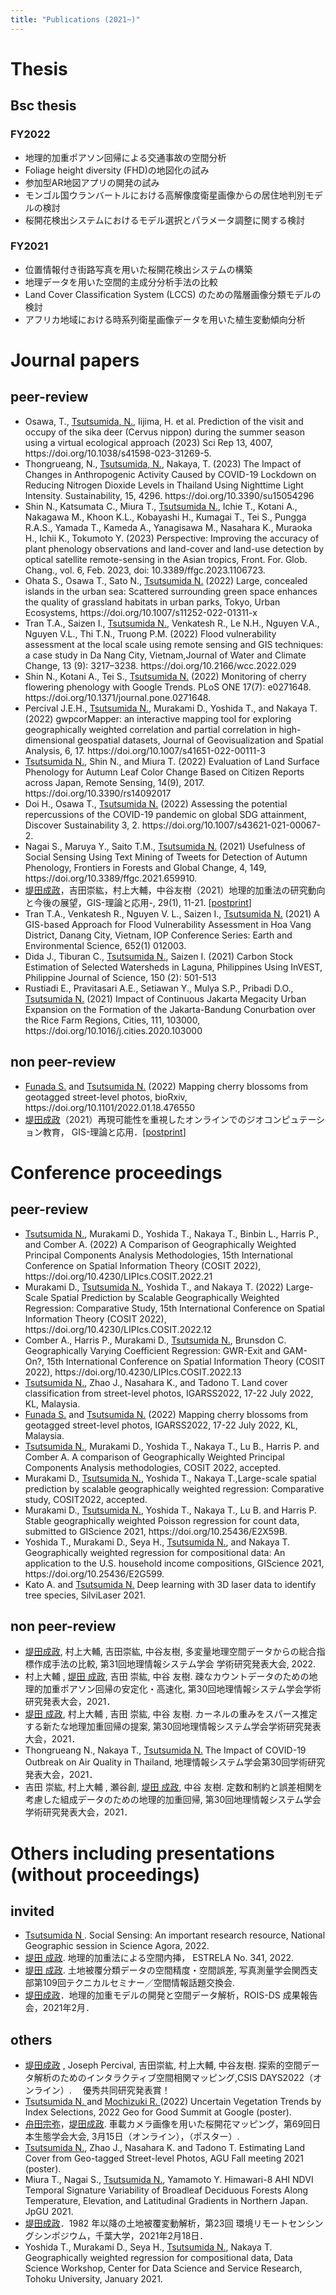 ```yaml
---
title: "Publications (2021~)"
---
```


# Thesis
## Bsc thesis
### FY2022
- 地理的加重ポアソン回帰による交通事故の空間分析
- Foliage height diversity (FHD)の地図化の試み
- 参加型AR地図アプリの開発の試み
- モンゴル国ウランバートルにおける高解像度衛星画像からの居住地判別モデルの検討
- 桜開花検出システムにおけるモデル選択とパラメータ調整に関する検討

### FY2021
- 位置情報付き街路写真を用いた桜開花検出システムの構築
- 地理データを用いた空間的主成分分析手法の比較
- Land Cover Classification System (LCCS) のための階層画像分類モデルの検討
- アフリカ地域における時系列衛星画像データを用いた植生変動傾向分析

# Journal papers 
## peer-review
- Osawa, T., <u>Tsutsumida, N.</u>, Iijima, H. et al. Prediction of the visit and occupy of the sika deer (Cervus nippon) during the summer season using a virtual ecological approach (2023) Sci Rep 13, 4007, https://doi.org/10.1038/s41598-023-31269-5. 
- Thongrueang, N., <u>Tsutsumida, N.</u>, Nakaya, T. (2023) The Impact of Changes in Anthropogenic Activity Caused by COVID-19 Lockdown on Reducing Nitrogen Dioxide Levels in Thailand Using Nighttime Light Intensity. Sustainability, 15, 4296. https://doi.org/10.3390/su15054296
- Shin N., Katsumata C., Miura T., <u>Tsutsumida N.</u>, Ichie T., Kotani A., Nakagawa M., Khoon K.L., Kobayashi H., Kumagai T., Tei S., Pungga R.A.S., Yamada T., Kameda A., Yanagisawa M., Nasahara K., Muraoka H., Ichii K., Tokumoto Y. (2023) Perspective: Improving the accuracy of plant phenology observations and land-cover and land-use detection by optical satellite remote-sensing in the Asian tropics, Front. For. Glob. Chang., vol. 6, Feb. 2023, doi: 10.3389/ffgc.2023.1106723.
- Ohata S., Osawa T., Sato N., <u>Tsutsumida N.</u> (2022) Large, concealed islands in the urban sea: Scattered surrounding green space enhances the quality of grassland habitats in urban parks, Tokyo, Urban Ecosystems, https://doi.org/10.1007/s11252-022-01311-x
- Tran T.A., Saizen I., <u>Tsutsumida N.</u>, Venkatesh R., Le N.H., Nguyen V.A., Nguyen V.L., Thi T.N., Truong P.M. (2022) Flood vulnerability assessment at the local scale using remote sensing and GIS techniques: a case study in Da Nang City, Vietnam,Journal of Water and Climate Change, 13 (9): 3217–3238. https://doi.org/10.2166/wcc.2022.029
- Shin N., Kotani A., Tei S., <u> Tsutsumida N.</u> (2022) Monitoring of cherry flowering phenology with Google Trends. PLoS ONE 17(7): e0271648. https://doi.org/10.1371/journal.pone.0271648.
- Percival J.E.H., <u> Tsutsumida N.</u>, Murakami D., Yoshida T., and Nakaya T. (2022) gwpcorMapper: an interactive mapping tool for exploring geographically weighted correlation and partial correlation in high-dimensional geospatial datasets, Journal of Geovisualization and Spatial Analysis, 6, 17. https://doi.org/10.1007/s41651-022-00111-3
- <u>Tsutsumida N.</u>, Shin N., and Miura T. (2022) Evaluation of Land Surface Phenology for Autumn Leaf Color Change Based on Citizen Reports across Japan, Remote Sensing, 14(9), 2017. https://doi.org/10.3390/rs14092017
- Doi H., Osawa T., <u>Tsutsumida N.</u> (2022) Assessing the potential repercussions of the COVID-19 pandemic on global SDG attainment, Discover Sustainability 3, 2. https://doi.org/10.1007/s43621-021-00067-2.
- Nagai S., Maruya Y., Saito T.M., <u>Tsutsumida N.</u> (2021) Usefulness of Social Sensing Using Text Mining of Tweets for Detection of Autumn Phenology, Frontiers in Forests and Global Change, 4, 149, https://doi.org/10.3389/ffgc.2021.659910.
- <u>堤田成政</u>，吉田崇紘，村上大輔，中谷友樹（2021）地理的加重法の研究動向と今後の展望，GIS-理論と応用-, 29(1), 11-21. [[postprint](./share/202104GISA_GWreview_postprint.pdf)]
- Tran T.A., Venkatesh R., Nguyen V. L., Saizen I., <u>Tsutsumida N.</u> (2021) A GIS-based Approach for Flood Vulnerability Assessment in Hoa Vang District, Danang City, Vietnam, IOP Conference Series: Earth and Environmental Science, 652(1) 012003.
- Dida J., Tiburan C., <u>Tsutsumida N.</u>, Saizen I. (2021) Carbon Stock Estimation of Selected Watersheds in Laguna, Philippines Using InVEST, Philippine Journal of Science, 150 (2): 501-513
- Rustiadi E., Pravitasari A.E., Setiawan Y., Mulya S.P., Pribadi D.O., <u>Tsutsumida N.</u>  (2021) Impact of Continuous Jakarta Megacity Urban Expansion on the Formation of the Jakarta-Bandung Conurbation over the Rice Farm Regions, Cities, 111, 103000, https://doi.org/10.1016/j.cities.2020.103000

## non peer-review
- <u>Funada S.</u> and <u>Tsutsumida N.</u> (2022)  Mapping cherry blossoms from geotagged street-level photos, bioRxiv, https://doi.org/10.1101/2022.01.18.476550
- <u>堤田成政</u>（2021）再現可能性を重視したオンラインでのジオコンピュテーション教育， GIS-理論と応用．[[postprint](./share/202111GISedu_postprint.pdf)]

# Conference proceedings 
## peer-review
- <u>Tsutsumida N.</u>, Murakami D., Yoshida T., Nakaya T., Binbin L., Harris P., and Comber A. (2022) A Comparison of Geographically Weighted Principal Components Analysis Methodologies, 15th International Conference on Spatial Information Theory (COSIT 2022), https://doi.org/10.4230/LIPIcs.COSIT.2022.21
- Murakami D., <u>Tsutsumida N.</u>, Yoshida T., and Nakaya T. (2022) Large-Scale Spatial Prediction by Scalable Geographically Weighted Regression: Comparative Study, 15th International Conference on Spatial Information Theory (COSIT 2022), https://doi.org/10.4230/LIPIcs.COSIT.2022.12
- Comber A., Harris P., Murakami D., <u>Tsutsumida N.</u>, Brunsdon C. Geographically Varying Coefficient Regression: GWR-Exit and GAM-On?, 15th International Conference on Spatial Information Theory (COSIT 2022), https://doi.org/10.4230/LIPIcs.COSIT.2022.13
- <u>Tsutsumida N.</u>, Zhao J., Nasahara K., and Tadono T. Land cover classification from street-level photos, IGARSS2022, 17-22 July 2022, KL, Malaysia. 
- <u>Funada S.</u> and <u> Tsutsumida N.</u> (2022)  Mapping cherry blossoms from geotagged street-level photos, IGARSS2022, 17-22 July 2022, KL, Malaysia. 
- <u>Tsutsumida N.</u>, Murakami D., Yoshida T., Nakaya T., Lu B., Harris P. and Comber A. A comparison of Geographically Weighted Principal Components Analysis methodologies, COSIT 2022, accepted.
- Murakami D., <u>Tsutsumida N.</u>, Yoshida T., Nakaya T.,Large-scale spatial prediction by scalable geographically weighted regression: Comparative study, COSIT2022, accepted.
- Murakami D., <u>Tsutsumida N.</u>, Yoshida T., Nakaya T., Lu B. and Harris P. Stable geographically weighted Poisson regression for count data, submitted to GIScience 2021, https://doi.org/10.25436/E2X59B.
- Yoshida T., Murakami D., Seya H., <u>Tsutsumida N.</u>, and Nakaya T. Geographically weighted regression for compositional data: An application to the U.S. household income compositions, GIScience 2021, https://doi.org/10.25436/E2G599.
- Kato A. and <u>Tsutsumida N.</u> Deep learning with 3D laser data to identify tree species, SilviLaser 2021.

## non peer-review
- <u>堤田成政</u>, 村上大輔, 吉田崇紘, 中谷友樹, 多変量地理空間データからの総合指標作成手法の比較, 第31回地理情報システム学会 学術研究発表大会, 2022.
- 村上大輔 , <u>堤田 成政</u>, 吉田 崇紘, 中谷 友樹. 疎なカウントデータのための地理的加重ポアソン回帰の安定化・高速化, 第30回地理情報システム学会学術研究発表大会，2021．
- <u>堤田 成政</u>, 村上大輔 , 吉田 崇紘, 中谷 友樹. カーネルの重みをスパース推定する新たな地理加重回帰の提案, 第30回地理情報システム学会学術研究発表大会，2021．
- Thongrueang N., Nakaya T., <u>Tsutsumida N.</u> The Impact of COVID-19 Outbreak on Air Quality in Thailand, 地理情報システム学会第30回学術研究発表大会，2021．
- 吉田 崇紘, 村上大輔 , 瀬谷創,  <u>堤田 成政</u>, 中谷 友樹. 定数和制約と誤差相関を考慮した組成データのための地理的加重回帰, 第30回地理情報システム学会学術研究発表大会，2021．

# Others including presentations (without proceedings)
## invited
- <u> Tsutsumida N </u>. Social Sensing: An important research resource, National Geographic session in Science Agora, 2022.
- <u>堤田 成政</u>. 地理的加重法による空間内挿， ESTRELA No. 341, 2022.
- <u>堤田 成政</u>. 土地被覆分類データの空間精度・空間誤差, 写真測量学会関西支部第109回テクニカルセミナー／空間情報話題交換会.
- <u>堤田成政</u>．地理的加重モデルの開発と空間データ解析，ROIS-DS 成果報告会，2021年2月．  

## others
- <u> 堤田成政</u> , Joseph Percival, 吉田崇紘, 村上大輔, 中谷友樹. 探索的空間データ解析のためのインタラクティブ空間相関マッピング,CSIS DAYS2022（オンライン）.　 優秀共同研究発表賞！ 
- <u> Tsutsumida N. </u> and <u>Mochizuki R. </u> (2022) Uncertain Vegetation Trends by Index Selections, 2022 Geo for Good Summit at Google (poster).
- <u>舟田宗弥</u>，<u>堤田成政</u>. ⾞載カメラ画像を⽤いた桜開花マッピング，第69回日本生態学会大会, 3月15日（オンライン），（ポスター）.
- <u>Tsutsumida N.</u>, Zhao J., Nasahara K. and Tadono T. Estimating Land Cover from Geo-tagged Street-level Photos, AGU Fall meeting 2021 (poster).
- Miura T., Nagai S., <u>Tsutsumida N.</u>, Yamamoto Y. Himawari-8 AHI NDVI Temporal Signature Variability of Broadleaf Deciduous Forests Along Temperature, Elevation, and Latitudinal Gradients in Northern Japan. JpGU 2021.
- <u>堤田成政</u>．1982 年以降の土地被覆変動解析，第23回 環境リモートセンシングシンポジウム，千葉大学，2021年2月18日．
- Yoshida T., Murakami D., Seya H., <u>Tsutsumida N.</u>, Nakaya T. Geographically weighted regression for compositional data, Data Science Workshop, Center for Data Science and Service Research, Tohoku University, January 2021.

<br>
  



